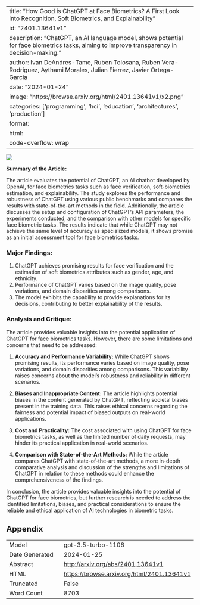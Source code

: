 
---
title: "How Good is ChatGPT at Face Biometrics? A First Look into Recognition, Soft Biometrics, and Explainability"
id: "2401.13641v1"
description: "ChatGPT, an AI language model, shows potential for face biometrics tasks, aiming to improve transparency in decision-making."
author: Ivan DeAndres-Tame, Ruben Tolosana, Ruben Vera-Rodriguez, Aythami Morales, Julian Fierrez, Javier Ortega-Garcia
date: "2024-01-24"
image: "https://browse.arxiv.org/html/2401.13641v1/x2.png"
categories: ['programming', 'hci', 'education', 'architectures', 'production']
format:
  html:
    code-overflow: wrap
---

![](https://browse.arxiv.org/html/2401.13641v1/x2.png)

**Summary of the Article:**

The article evaluates the potential of ChatGPT, an AI chatbot developed by OpenAI, for face biometrics tasks such as face verification, soft-biometrics estimation, and explainability. The study explores the performance and robustness of ChatGPT using various public benchmarks and compares the results with state-of-the-art methods in the field. Additionally, the article discusses the setup and configuration of ChatGPT's API parameters, the experiments conducted, and the comparison with other models for specific face biometric tasks. The results indicate that while ChatGPT may not achieve the same level of accuracy as specialized models, it shows promise as an initial assessment tool for face biometrics tasks.

### Major Findings:
1. ChatGPT achieves promising results for face verification and the estimation of soft biometrics attributes such as gender, age, and ethnicity.
2. Performance of ChatGPT varies based on the image quality, pose variations, and domain disparities among comparisons.
3. The model exhibits the capability to provide explanations for its decisions, contributing to better explainability of the results.

### Analysis and Critique:
The article provides valuable insights into the potential application of ChatGPT for face biometrics tasks. However, there are some limitations and concerns that need to be addressed:

1. **Accuracy and Performance Variability:** While ChatGPT shows promising results, its performance varies based on image quality, pose variations, and domain disparities among comparisons. This variability raises concerns about the model's robustness and reliability in different scenarios.

2. **Biases and Inappropriate Content:** The article highlights potential biases in the content generated by ChatGPT, reflecting societal biases present in the training data. This raises ethical concerns regarding the fairness and potential impact of biased outputs on real-world applications.

3. **Cost and Practicality:** The cost associated with using ChatGPT for face biometrics tasks, as well as the limited number of daily requests, may hinder its practical application in real-world scenarios. 

4. **Comparison with State-of-the-Art Methods:** While the article compares ChatGPT with state-of-the-art methods, a more in-depth comparative analysis and discussion of the strengths and limitations of ChatGPT in relation to these methods could enhance the comprehensiveness of the findings.

In conclusion, the article provides valuable insights into the potential of ChatGPT for face biometrics, but further research is needed to address the identified limitations, biases, and practical considerations to ensure the reliable and ethical application of AI technologies in biometric tasks.

## Appendix

|          |          |
|----------|----------|
| Model     | gpt-3.5-turbo-1106       |
| Date Generated     | 2024-01-25       |
| Abstract | [http://arxiv.org/abs/2401.13641v1](http://arxiv.org/abs/2401.13641v1)        |
| HTML     | [https://browse.arxiv.org/html/2401.13641v1](https://browse.arxiv.org/html/2401.13641v1)       |
| Truncated       | False       |
| Word Count       | 8703       |